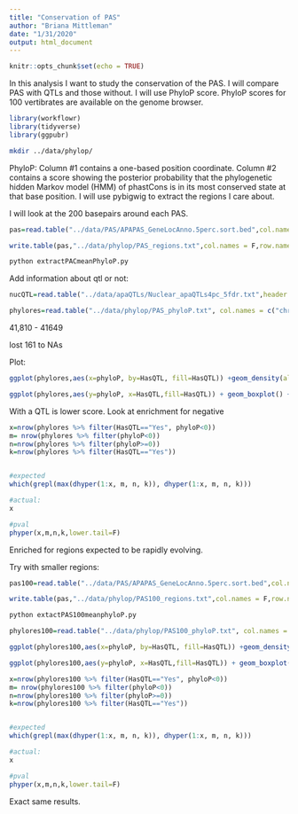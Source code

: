 ```yaml
---
title: "Conservation of PAS"
author: "Briana Mittleman"
date: "1/31/2020"
output: html_document
---
```


```r
knitr::opts_chunk$set(echo = TRUE)
```

In this analysis I want to study the conservation of the PAS. I will compare PAS with QTLs and those without. I will use PhyloP score. PhyloP scores for 100 vertibrates are available on the genome browser.  

```r
library(workflowr)
library(tidyverse)
library(ggpubr)
```

```bash
mkdir ../data/phylop/
```

PhyloP: Column #1 contains a one-based position coordinate. Column #2 contains a score showing the posterior probability that the phylogenetic hidden Markov model (HMM) of phastCons is in its most conserved state at that base position. I will use pybigwig to extract the regions I care about.  

I will look at the 200 basepairs around each PAS.  

```r
pas=read.table("../data/PAS/APAPAS_GeneLocAnno.5perc.sort.bed",col.names = c("chr","start","end","name","score","strand")) %>% mutate(newStart=end-100,newEnd=end+100) %>% select(chr,newStart,newEnd, name)

write.table(pas,"../data/phylop/PAS_regions.txt",col.names = F,row.names = F,quote = F,sep="\t")
```


```bash
python extractPACmeanPhyloP.py
```

Add information about qtl or not:  

```r
nucQTL=read.table("../data/apaQTLs/Nuclear_apaQTLs4pc_5fdr.txt",header = T) 
```

```r
phylores=read.table("../data/phylop/PAS_phyloP.txt", col.names = c("chr","start","end","name", "phyloP"), stringsAsFactors = F) %>% drop_na() %>% separate(name,into=c("pasnum","geneid"), sep=":") %>% mutate(PAS=paste("peak",pasnum,sep="")) %>% mutate(HasQTL=ifelse(PAS %in% nucQTL$Peak, "Yes","No"))

```
41,810 - 41649

lost 161 to NAs

Plot:  

```r
ggplot(phylores,aes(x=phyloP, by=HasQTL, fill=HasQTL)) +geom_density(alpha=.5)

ggplot(phylores,aes(y=phyloP, x=HasQTL,fill=HasQTL)) + geom_boxplot() + stat_compare_means()+ scale_fill_brewer(palette = "Dark2", name="Signficant")
```

With a QTL is lower score.  Look at enrichment for negative  

```r
x=nrow(phylores %>% filter(HasQTL=="Yes", phyloP<0))
m= nrow(phylores %>% filter(phyloP<0))
n=nrow(phylores %>% filter(phyloP>=0))
k=nrow(phylores %>% filter(HasQTL=="Yes"))


#expected
which(grepl(max(dhyper(1:x, m, n, k)), dhyper(1:x, m, n, k)))

#actual:
x

#pval
phyper(x,m,n,k,lower.tail=F)
```

Enriched for regions expected to be rapidly evolving.  



Try with smaller regions:  

```r
pas100=read.table("../data/PAS/APAPAS_GeneLocAnno.5perc.sort.bed",col.names = c("chr","start","end","name","score","strand")) %>% mutate(newStart=end-50,newEnd=end+50) %>% select(chr,newStart,newEnd, name)

write.table(pas,"../data/phylop/PAS100_regions.txt",col.names = F,row.names = F,quote = F,sep="\t")
```
```bash
python extactPAS100meanphyloP.py
```

```r
phylores100=read.table("../data/phylop/PAS100_phyloP.txt", col.names = c("chr","start","end","name", "phyloP"), stringsAsFactors = F) %>% drop_na() %>% separate(name,into=c("pasnum","geneid"), sep=":") %>% mutate(PAS=paste("peak",pasnum,sep="")) %>% mutate(HasQTL=ifelse(PAS %in% nucQTL$Peak, "Yes","No"))

```


```r
ggplot(phylores100,aes(x=phyloP, by=HasQTL, fill=HasQTL)) +geom_density(alpha=.5)

ggplot(phylores100,aes(y=phyloP, x=HasQTL,fill=HasQTL)) + geom_boxplot() + stat_compare_means()+ scale_fill_brewer(palette = "Dark2", name="Signficant")
```

```r
x=nrow(phylores100 %>% filter(HasQTL=="Yes", phyloP<0))
m= nrow(phylores100 %>% filter(phyloP<0))
n=nrow(phylores100 %>% filter(phyloP>=0))
k=nrow(phylores100 %>% filter(HasQTL=="Yes"))


#expected
which(grepl(max(dhyper(1:x, m, n, k)), dhyper(1:x, m, n, k)))

#actual:
x

#pval
phyper(x,m,n,k,lower.tail=F)
```
Exact same results.  
